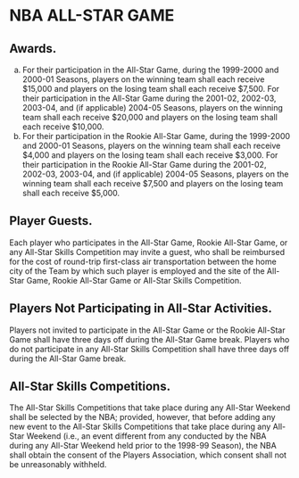 # NBA ALL-STAR GAME

## Awards.

(a) For their participation in the All-Star Game, during the 1999-2000 and 2000-01 Seasons, players on the winning team shall each receive \$15,000 and players on the losing team shall each receive \$7,500. For their participation in the All-Star Game during the 2001-02, 2002-03, 2003-04, and (if applicable) 2004-05 Seasons, players on the winning team shall each receive \$20,000 and players on the losing team shall each receive \$10,000.
(b) For their participation in the Rookie All-Star Game, during the 1999-2000 and 2000-01 Seasons, players on the winning team shall each receive \$4,000 and players on the losing team shall each receive \$3,000. For their participation in the Rookie All-Star Game during the 2001-02, 2002-03, 2003-04, and (if applicable) 2004-05 Seasons, players on the winning team shall each receive \$7,500 and players on the losing team shall each receive \$5,000.

## Player Guests.

Each player who participates in the All-Star Game, Rookie All-Star Game, or any All-Star Skills Competition may invite a guest, who shall be reimbursed for the cost of round-trip first-class air transportation between the home city of the Team by which such player is employed and the site of the All- Star Game, Rookie All-Star Game or All-Star Skills Competition.

## Players Not Participating in All-Star Activities.

Players not invited to participate in the All-Star Game or the Rookie All-Star Game shall have three days off during the All-Star Game break. Players who do not participate in any All-Star Skills Competition shall have three days off during the All-Star Game break.

## All-Star Skills Competitions.

The All-Star Skills Competitions that take place during any All-Star Weekend shall be selected by the NBA; provided, however, that before adding any new event to the All-Star Skills Competitions that take place during any All-Star Weekend (i.e., an event different from any conducted by the NBA during any All-Star Weekend held prior to the 1998-99 Season), the NBA shall obtain the consent of the Players Association, which consent shall not be unreasonably withheld.